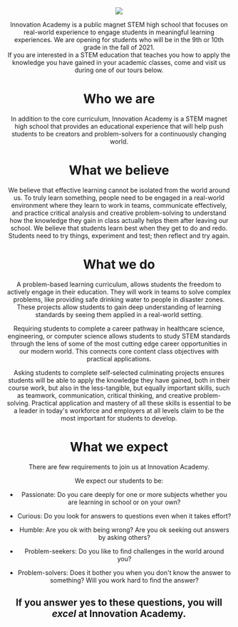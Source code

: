 


<Header />

<FCard>
<img className={style.image} src="https://www.fultonschools.org/cms/lib/GA50000114/Centricity/Domain/7293/IA_Experience.png" /> 

Innovation Academy is a public magnet STEM high school that focuses on real-world experience to engage students in meaningful learning experiences. We are opening for students who will be in the 9th or 10th grade in the fall of 2021.  
If you are interested in a STEM education that teaches you how to apply the knowledge you have gained in your academic classes, come and visit us during one of our tours below. 
</FCard>

<FCard>

# Who we are

In addition to the core curriculum, Innovation Academy is a STEM magnet high school that provides an educational experience that will help push students to be creators and problem-solvers for a continuously changing world.

# What we believe

We believe that effective learning cannot be isolated from the world around us. To truly learn something, people need to be engaged in a real-world environment where they learn to work in teams, communicate effectively, and practice critical analysis and creative problem-solving to understand how the knowledge they gain in class actually helps them after leaving our school. We believe that students learn best when they get to do and redo. Students need to try things, experiment and test; then reflect and try again. 

# What we do

A problem-based learning curriculum, allows students the freedom to actively engage in their education. They will work in teams to solve complex problems, like providing safe drinking water to people in disaster zones. These projects allow students to gain deep understanding of learning standards by seeing them applied in a real-world setting. 

Requiring students to complete a career pathway in healthcare science, engineering, or computer science allows students to study STEM standards through the lens of some of the most cutting edge career opportunities in our modern world. This connects core content class objectives with practical applications. 

Asking students to complete self-selected culminating projects ensures students will be able to apply the knowledge they have gained, both in their course work, but also in the less-tangible, but equally important skills, such as teamwork, communication, critical thinking, and creative problem-solving. Practical application and mastery of all these skills is essential to be a leader in today's workforce and employers at all levels claim to be the most important for students to develop. 

 

# What we expect

There are few requirements to join us at Innovation Academy. 

We expect our students to be: 

* Passionate: Do you care deeply for one or more subjects whether you are learning in school or on your own? 

* Curious: Do you look for answers to questions even when it takes effort?

* Humble: Are you ok with being wrong? Are you ok seeking out answers by asking others?

* Problem-seekers: Do you like to find challenges in the world around you?

* Problem-solvers: Does it bother you when you don't know the answer to something? Will you work hard to find the answer?

 

## If you answer yes to these questions, you will _excel_ at Innovation Academy. 
</FCard>